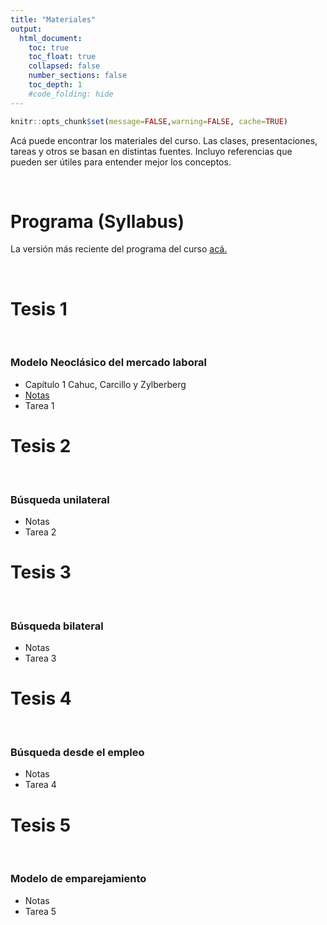 ```yaml
---
title: "Materiales"
output:
  html_document:
    toc: true
    toc_float: true
    collapsed: false
    number_sections: false
    toc_depth: 1
    #code_folding: hide
---
```


```r
knitr::opts_chunk$set(message=FALSE,warning=FALSE, cache=TRUE)
```

Acá puede encontrar los materiales del curso. Las clases, presentaciones, tareas y otros se basan en distintas fuentes. Incluyo referencias que pueden ser útiles para entender mejor los conceptos.

<br>

# Programa (Syllabus)

La versión más reciente del programa del curso [acá.](materials/MacroLabor.pdf)

<br>

# Tesis 1

<br>

### Modelo Neoclásico del mercado laboral

* Capítulo 1 Cahuc, Carcillo y Zylberberg
* [Notas](materials/Modelo_neoclasico.pdf)
* Tarea 1

# Tesis 2 

<br>

### Búsqueda unilateral

* Notas
* Tarea 2

# Tesis 3 

<br>

### Búsqueda bilateral

* Notas
* Tarea 3

# Tesis 4 

<br>

### Búsqueda desde el empleo

* Notas
* Tarea 4

# Tesis 5 

<br>

### Modelo de emparejamiento

* Notas
* Tarea 5

